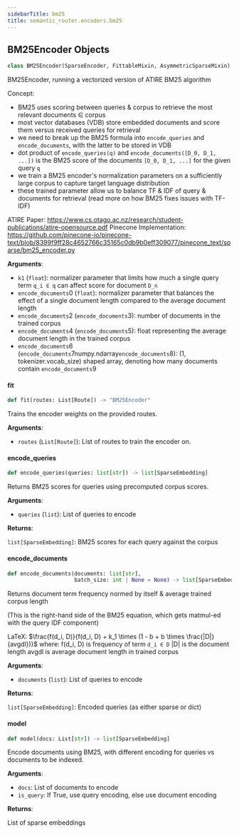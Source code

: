 ```yaml
---
sidebarTitle: bm25
title: semantic_router.encoders.bm25
---
```


## BM25Encoder Objects

```python
class BM25Encoder(SparseEncoder, FittableMixin, AsymmetricSparseMixin)
```

BM25Encoder, running a vectorized version of ATIRE BM25 algorithm

Concept:
- BM25 uses scoring between queries &amp; corpus to retrieve the most relevant documents ∈ corpus
- most vector databases (VDB) store embedded documents and score them versus received queries for retrieval
- we need to break up the BM25 formula into `encode_queries` and `encode_documents`, with the latter to be stored in VDB
- dot product of `encode_queries(q)` and `encode_documents([D_0, D_1, ...])` is the BM25 score of the documents `[D_0, D_1, ...]` for the given query `q`
- we train a BM25 encoder&#x27;s normalization parameters on a sufficiently large corpus to capture target language distribution
- these trained parameter allow us to balance TF &amp; IDF of query &amp; documents for retrieval (read more on how BM25 fixes issues with TF-IDF)

ATIRE Paper: https://www.cs.otago.ac.nz/research/student-publications/atire-opensource.pdf
Pinecone Implementation: https://github.com/pinecone-io/pinecone-text/blob/8399f9ff28c4652766c35165c0db9b0eff309077/pinecone_text/sparse/bm25_encoder.py

**Arguments**:

- `k1` (`float`): normalizer parameter that limits how much a single query term `q_i ∈ q` can affect score for document `D_n`
- `encode_documents`0 (`float`): normalizer parameter that balances the effect of a single document length compared to the average document length
- `encode_documents`2 (`encode_documents`3): number of documents in the trained corpus
- `encode_documents`4 (`encode_documents`5): float representing the average document length in the trained corpus
- `encode_documents`6 (`encode_documents`7numpy.ndarray`encode_documents`8): (1, tokenizer.vocab_size) shaped array, denoting how many documents contain `encode_documents`9

#### fit

```python
def fit(routes: List[Route]) -> "BM25Encoder"
```

Trains the encoder weights on the provided routes.

**Arguments**:

- `routes` (`List[Route]`): List of routes to train the encoder on.

#### encode\_queries

```python
def encode_queries(queries: list[str]) -> list[SparseEmbedding]
```

Returns BM25 scores for queries using precomputed corpus scores.

**Arguments**:

- `queries` (`list`): List of queries to encode

**Returns**:

`list[SparseEmbedding]`: BM25 scores for each query against the corpus

#### encode\_documents

```python
def encode_documents(documents: list[str],
                     batch_size: int | None = None) -> list[SparseEmbedding]
```

Returns document term frequency normed by itself &amp; average trained corpus length

(This is the right-hand side of the BM25 equation, which gets matmul-ed with the query IDF component)

LaTeX: $\frac{f(d_i, D)}{f(d_i, D) + k_1 \times (1 - b + b \times \frac{|D|}{avgdl})}$
where:
    f(d_i, D) is frequency of term `d_i ∈ D`
    |D| is the document length
    avgdl is average document length in trained corpus

**Arguments**:

- `documents` (`list`): List of queries to encode

**Returns**:

`list[SparseEmbedding]`: Encoded queries (as either sparse or dict)

#### model

```python
def model(docs: List[str]) -> list[SparseEmbedding]
```

Encode documents using BM25, with different encoding for queries vs documents to be indexed.

**Arguments**:

- `docs`: List of documents to encode
- `is_query`: If True, use query encoding, else use document encoding

**Returns**:

List of sparse embeddings

